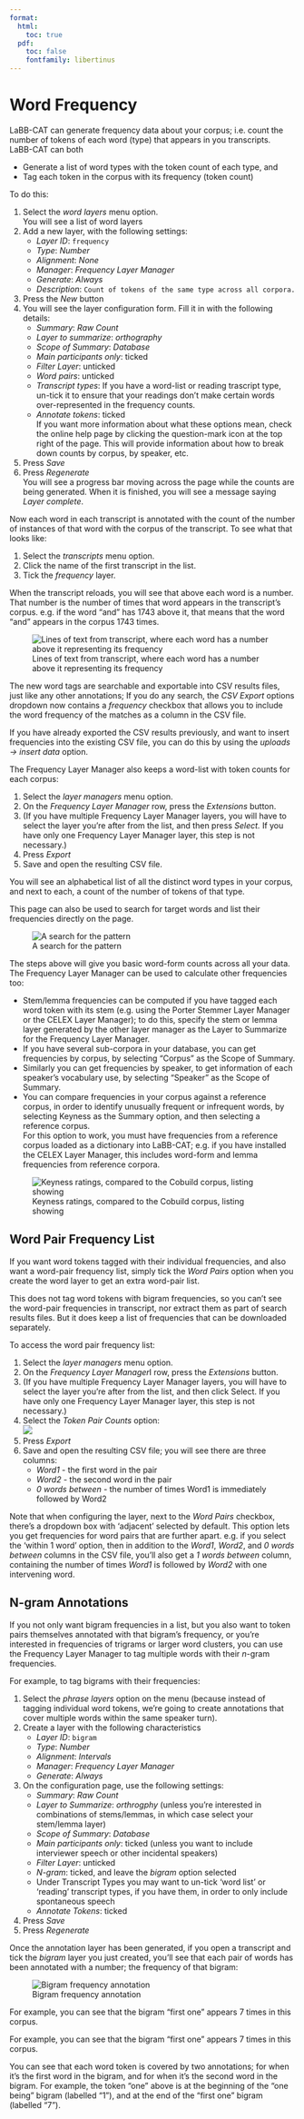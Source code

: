 ```yaml
---
format:
  html:
    toc: true
  pdf: 
    toc: false
    fontfamily: libertinus
---
```

# Word Frequency

LaBB-CAT can generate frequency data about your corpus; i.e. count the number of tokens of each word (type) that appears in you transcripts. LaBB-CAT can both

- Generate a list of word types with the token count of each type, and
- Tag each token in the corpus with its frequency (token count)

To do this:

1. Select the *word layers* menu option.  
   You will see a list of word layers
1. Add a new layer, with the following settings:
    - *Layer ID*: `frequency`
    - *Type*: *Number*
    - *Alignment*: *None*
    - *Manager*: *Frequency Layer Manager*
    - *Generate*: *Always*
    - *Description*: `Count of tokens of the same type across all corpora.`
1. Press the *New* button
1. You will see the layer configuration form. Fill it in with the following details:
    - *Summary*: *Raw Count*
    - *Layer to summarize*: *orthography*
    - *Scope of Summary*: *Database*
    - *Main participants only*: ticked
    - *Filter Layer*: unticked
    - *Word pairs*: unticked
    - *Transcript types*: If you have a word-list or reading trascript type, un-tick it to ensure that your readings don't make certain words over-represented in the frequency counts.
    - *Annotate tokens*: ticked  
    If you want more information about what these options mean, check the online help page by clicking the question-mark icon at the top right of the page. This will provide information about how to break down counts by corpus, by speaker, etc.
1. Press *Save*
1. Press *Regenerate*  
   You will see a progress bar moving across the page while the counts are being generated. When it is finished, you will see a message saying *Layer complete*.

Now each word in each transcript is annotated with the count of the number of instances of that word with the corpus of the transcript. To see what that looks like:

1. Select the *transcripts* menu option.
1. Click the name of the first transcript in the list.
1. Tick the *frequency* layer.

When the transcript reloads, you will see that above each word is a number. That number is the number of times that word appears in the transcript's corpus.
e.g. if the word "and" has 1743 above it, that means that the word "and" appears in the corpus 1743 times.

![Lines of text from transcript, where each word has a number above it representing its frequency](FrequencyLayerExample.png){fig-alt="Lines of text from transcript, where each word has a number above it representing its frequency"}

The new word tags are searchable and exportable into CSV results files, just like any other annotations; If you do any search, the *CSV Export* options dropdown now contains a *frequency* checkbox that allows you to include the word frequency of the matches as a column in the CSV file.

If you have already exported the CSV results previously, and want to insert frequencies into the existing CSV file, you can do this by using the *uploads → insert data* option.

The Frequency Layer Manager also keeps a word-list with token counts for each corpus:

1. Select the *layer managers* menu option.
1. On the *Frequency Layer Manager* row, press the *Extensions* button.
1. (If you have multiple Frequency Layer Manager layers, you will have to select the layer you're after from the list, and then press *Select.* If you have only one Frequency Layer Manager layer, this step is not necessary.)
1. Press *Export*
1. Save and open the resulting CSV file.

You will see an alphabetical list of all the distinct word types in your corpus, and next to each, a count of the number of tokens of that type.

This page can also be used to search for target words and list their frequencies directly on the page.

![A search for the pattern ](FrequencyLayerExtensionSearch.png){fig-alt="A search for the pattern"}

The steps above will give you basic word-form counts across all your data. The Frequency Layer Manager can be used to calculate other frequencies too:

- Stem/lemma frequencies can be computed if you have tagged each word token with its stem (e.g. using the Porter Stemmer Layer Manager or the CELEX Layer Manager); to do this, specify the stem or lemma layer generated by the other layer manager as the Layer to Summarize for the Frequency Layer Manager.
- If you have several sub-corpora in your database, you can get frequencies by corpus, by selecting "Corpus" as the Scope of Summary.
- Similarly you can get frequencies by speaker, to get information of each speaker's vocabulary use, by selecting "Speaker" as the Scope of Summary.
- You can compare frequencies in your corpus against a reference corpus, in order to identify unusually frequent or infrequent words, by selecting Keyness as the Summary option, and then selecting a reference corpus.  
  For this option to work, you must have frequencies from a reference corpus loaded as a dictionary into LaBB-CAT; e.g. if you have installed the CELEX Layer Manager, this includes word-form and lemma frequencies from reference corpora.

![Keyness ratings, compared to the Cobuild corpus, listing showing](FrequencyLayerManagerKeyness.png){fig-alt="Keyness ratings, compared to the Cobuild corpus, listing showing"}

## Word Pair Frequency List

If you want word tokens tagged with their individual frequencies, and also want a word-pair frequency list, simply tick the *Word Pairs* option when you create the word layer to get an extra word-pair list.

This does not tag word tokens with bigram frequencies, so you can't see the word-pair frequencies in transcript, nor extract them as part of search results files. But it does keep a list of frequencies that can be downloaded separately.

To access the word pair frequency list:

1. Select the *layer managers* menu option.
1. On the *Frequency Layer Manager*I row, press the *Extensions* button.
1. (If you have multiple Frequency Layer Manager layers, you will have to select the layer you're after from the list, and then click Select. If you have only one Frequency Layer Manager layer, this step is not necessary.)
1. Select the *Token Pair Counts* option:  
   ![](TokenPairCounts.png){fig-alt="There are two options, 'Token Counts' and 'Token Pair Counts'; select the latter."}
1. Press *Export*
1. Save and open the resulting CSV file; you will see there are three columns:
    - *Word1* - the first word in the pair
    - *Word2* - the second word in the pair
    - *0 words between* - the number of times Word1 is immediately followed by Word2

Note that when configuring the layer, next to the *Word Pairs* checkbox, there's a dropdown box with 'adjacent' selected by default. This option lets you get frequencies for word pairs that are further apart. e.g. if you select the 'within 1 word' option, then in addition to the *Word1*, *Word2*, and *0 words between* columns in the CSV file, you'll also get a *1 words between* column, containing the number of times *Word1* is followed by *Word2* with one intervening word.

## N-gram Annotations

If you not only want bigram frequencies in a list, but you also want to token pairs themselves annotated with that bigram's frequency, or you're interested in frequencies of trigrams or larger word clusters, you can use the Frequency Layer Manager to tag multiple words with their *n*-gram frequencies.

For example, to tag bigrams with their frequencies:

1. Select the *phrase layers* option on the menu (because instead of tagging individual word tokens, we're going to create annotations that cover multiple words within the same speaker turn).
1. Create a layer with the following characteristics
    - *Layer ID*: `bigram`
    - *Type*: *Number*
    - *Alignment*: *Intervals*
    - *Manager*: *Frequency Layer Manager*
    - *Generate*: *Always*
1. On the configuration page, use the following settings:
    - *Summary*: *Raw Count*
    - *Layer to Summarize*: *orthrogphy* (unless you're interested in combinations of stems/lemmas, in which case select your stem/lemma layer)
    - *Scope of Summary*: *Database*
    - *Main participants only*: ticked (unless you want to include interviewer speech or other incidental speakers)
    - *Filter Layer*: unticked
    - *N-gram*: ticked, and leave the *bigram* option selected
    - Under Transcript Types you may want to un-tick 'word list' or 'reading' transcript types, if you have them, in order to only include spontaneous speech
    - *Annotate Tokens*: ticked
1. Press *Save*
1. Press *Regenerate*

Once the annotation layer has been generated, if you open a transcript and tick the *bigram* layer you just created, you'll see that each pair of words has been annotated with a number; the frequency of that bigram:

![Bigram frequency annotation](BigramAnnotations.png){fig-alt="A line in a transcript, with each pair of tokens showing a spanning annotation over it, containing a number"}

For example, you can see that the bigram "first one" appears 7 times in this corpus.

For example, you can see that the bigram "first one" appears 7 times in this corpus.

You can see that each word token is covered by two annotations; for when it's the first word in the bigram, and for when it's the second word in the bigram. For example, the token "one" above is at the beginning of the "one being" bigram (labelled "1"), and at the end of the "first one" bigram (labelled "7").

<!-- TODO this is no longer true - un-comment when it's true again...

When you extract bigram frequency annotations in search results, you can extract either or both of these frequencies; when you do a search, expand the CSV Export options to select layers, and tick the bigram layer, you will see a box with a number appear, with an 'anchor' icon either side:

![](TODO){fig-caption="The bigram layer is ticked, there's an anchor icon, a box containing..."}

The number in the box is how many bigram annotations you want to export for each token, and the anchors allow you to 'anchor' the bigram annotations to the start and/or the end of the token.

- To select only the frequency where the token is the first in the bigram, click only the first anchor; a solid curved line will be displayed:  
    ![](CSVExportOnlyFirstWordInBigram.png){fig-alt="bigram is ticked, the first anchor is spanned by a solid curved line, and there's a 1 in the box"}
- To select only the frequency where the token is the last in the bigram, click only the second anchor:  
    ![](CSVExportOnlyLastWordInBigram.png){fig-alt="bigram is ticked, there's a 1 in the box, and the second anchor is spanned by a solid curved line"}
- To select both frequencies, click both anchors and change the box to "2":  
    ![](CSVExportBothFirstAndLastInBigram.png){fig-alt="bigram is ticked, there's a 2 in the box, and both anchors are spanned by solid curved lines"}

If you export *both* frequencies (the last option above), the CSV file will contain two columns for the *bigram* layer:

- *Ending bigram*: the frequency of the bigram when the word is the last word.
- *Starting bigram*: the frequency of the bigram when the word is the first word.

(You will also have *Ending bigram start*, *Ending bigram end*, *Starting bigram start*, and *Starting bigram end* columns; these will contain the start and end times of the bigram annotations, but only if the words have been aligned)

-->